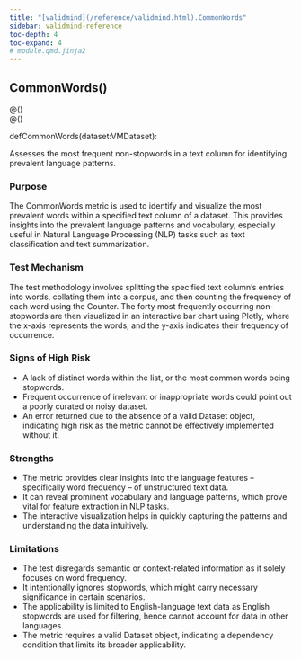 ```yaml
---
title: "[validmind](/reference/validmind.html).CommonWords"
sidebar: validmind-reference
toc-depth: 4
toc-expand: 4
# module.qmd.jinja2
---
```


<!-- function.qmd.jinja2 -->

## CommonWords[()]{.muted}

<!-- signatures.jinja2 -->

::: {.signature}

<div class="decorator">@<!-- types.jinja2 - format_type --><!-- types.jinja2 - format_type --><!-- types.jinja2 - format_type --><span class="n"></span><span class="p">(</span><span class="p">)</span></div><div class="decorator">@<!-- types.jinja2 - format_type --><!-- types.jinja2 - format_type --><!-- types.jinja2 - format_type --><span class="n"></span><span class="p">(</span><span class="p">)</span></div>
<span class="kw">def</span><span class="name">CommonWords</span>(<span class="param"><span class="n">dataset</span><span class="p">:</span><!-- types.jinja2 - format_type --><span class="n">VMDataset</span></span>):

:::

<!-- docstring.jinja2 -->

Assesses the most frequent non-stopwords in a text column for identifying prevalent language patterns.

### Purpose

The CommonWords metric is used to identify and visualize the most prevalent words within a specified text column of a dataset. This provides insights into the prevalent language patterns and vocabulary, especially useful in Natural Language Processing (NLP) tasks such as text classification and text summarization.

### Test Mechanism

The test methodology involves splitting the specified text column's entries into words, collating them into a corpus, and then counting the frequency of each word using the Counter. The forty most frequently occurring non-stopwords are then visualized in an interactive bar chart using Plotly, where the x-axis represents the words, and the y-axis indicates their frequency of occurrence.

### Signs of High Risk

- A lack of distinct words within the list, or the most common words being stopwords.
- Frequent occurrence of irrelevant or inappropriate words could point out a poorly curated or noisy dataset.
- An error returned due to the absence of a valid Dataset object, indicating high risk as the metric cannot be effectively implemented without it.

### Strengths

- The metric provides clear insights into the language features – specifically word frequency – of unstructured text data.
- It can reveal prominent vocabulary and language patterns, which prove vital for feature extraction in NLP tasks.
- The interactive visualization helps in quickly capturing the patterns and understanding the data intuitively.

### Limitations

- The test disregards semantic or context-related information as it solely focuses on word frequency.
- It intentionally ignores stopwords, which might carry necessary significance in certain scenarios.
- The applicability is limited to English-language text data as English stopwords are used for filtering, hence cannot account for data in other languages.
- The metric requires a valid Dataset object, indicating a dependency condition that limits its broader applicability.

